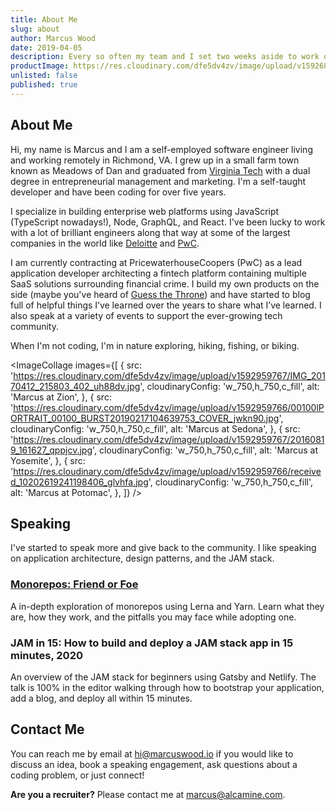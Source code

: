 ```yaml
---
title: About Me
slug: about
author: Marcus Wood
date: 2019-04-05
description: Every so often my team and I set two weeks aside to work on a passion project. The bottom is line is ever important, but feeding the soul with an adventure on the side is as well.
productImage: https://res.cloudinary.com/dfe5dv4zv/image/upload/v1592685411/Image_45_2x_aoybmp_eghupd.png
unlisted: false
published: true
---
```


<Section noTopPadding>

# About Me

Hi, my name is Marcus and I am a self-employed software engineer living and working remotely in Richmond, VA. I grew up in a small farm town known as Meadows of Dan and graduated from [Virginia Tech](https://vt.edu/) with a dual degree in entrepreneurial management and marketing. I'm a self-taught developer and have been coding for over five years.

I specialize in building enterprise web platforms using JavaScript (TypeScript nowadays!), Node, GraphQL, and React. I've been lucky to work with a lot of brilliant engineers along that way at some of the largest companies in the world like [Deloitte](https://www2.deloitte.com/us/en.html) and [PwC](https://www.pwc.com/).

I am currently contracting at PricewaterhouseCoopers (PwC) as a lead application developer architecting a fintech platform containing multiple SaaS solutions surrounding financial crime. I build my own products on the side (maybe you've heard of [Guess the Throne](/products/guess-the-throne)) and have started to blog full of helpful things I’ve learned over the years to share what I’ve learned. I also speak at a variety of events to support the ever-growing tech community.

When I'm not coding, I'm in nature exploring, hiking, fishing, or biking.

<ImageCollage
  images={[
    {
      src:
        'https://res.cloudinary.com/dfe5dv4zv/image/upload/v1592959767/IMG_20170412_215803_402_uh88dv.jpg',
      cloudinaryConfig: 'w_750,h_750,c_fill',
      alt: 'Marcus at Zion',
    },
    {
      src:
        'https://res.cloudinary.com/dfe5dv4zv/image/upload/v1592959766/00100lPORTRAIT_00100_BURST20190217104639753_COVER_jwkn90.jpg',
      cloudinaryConfig: 'w_750,h_750,c_fill',
      alt: 'Marcus at Sedona',
    },
    {
      src:
        'https://res.cloudinary.com/dfe5dv4zv/image/upload/v1592959767/20160819_161627_qppjcv.jpg',
      cloudinaryConfig: 'w_750,h_750,c_fill',
      alt: 'Marcus at Yosemite',
    },
    {
      src:
        'https://res.cloudinary.com/dfe5dv4zv/image/upload/v1592959766/received_10202619241198406_glvhfa.jpg',
      cloudinaryConfig: 'w_750,h_750,c_fill',
      alt: 'Marcus at Potomac',
    },
  ]}
/>

## Speaking

I've started to speak more and give back to the community. I like speaking on application architecture, design patterns, and the JAM stack.

### [Monorepos: Friend or Foe](https://monorepo.marcuswood.io/)

A in-depth exploration of monorepos using Lerna and Yarn. Learn what they are, how they work, and the pitfalls you may face while adopting one.

### JAM in 15: How to build and deploy a JAM stack app in 15 minutes, 2020

An overview of the JAM stack for beginners using Gatsby and Netlify. The talk is 100% in the editor walking through how to bootstrap your application, add a blog, and deploy all within 15 minutes.

## Contact Me

You can reach me by email at [hi@marcuswood.io](mailto:hi@marcuswood.io) if you would like to discuss an idea, book a speaking engagement, ask questions about a coding problem, or just connect!

**Are you a recruiter?** Please contact me at [marcus@alcamine.com](mailto:marcus@alcamine.com).

</Section>
